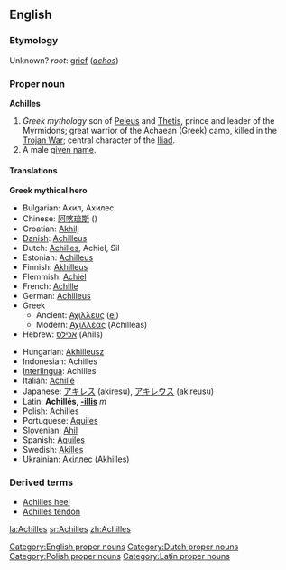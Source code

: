 {{wikipedia}}
==English==

===Etymology===
Unknown? ''root'': [[grief]] (''[[achos]]'')

===Proper noun===
'''Achilles'''

# ''Greek mythology'' son of [[Peleus]] and [[Thetis]], prince and leader of the Myrmidons; great warrior of the Achaean (Greek) camp, killed in the [[Trojan War]]; central character of the [[w:Iliad|Iliad]].
# A male [[given name]].

====Translations====
'''Greek mythical hero'''
{{top}}
*Bulgarian: Ахил, Ахилес
*Chinese: [[阿喀琉斯]] ()
*Croatian: [[Akhilj]]
*[[Danish]]: [[Achilleus]]
*Dutch: [[Achilles]], Achiel, Sil
*Estonian: [[Achilleus]]
*Finnish: [[Akhilleus]]
*Flemmish: [[Achiel]]
*French: [[Achille]] 
*German: [[Achilleus]] 
*Greek
**Ancient: [[Αχιλλευς]] ([[:el:Αχιλλέας|el]])
**Modern: [[Αχιλλεας]] (Achilleas)
*Hebrew: [[אכילס]] (Ahils)
{{mid}}
*Hungarian: [[Akhilleusz]]
*Indonesian: Achilles
*[[Interlingua]]: Achilles
*Italian: [[Achille]]  
*Japanese: [[アキレス]] (akiresu), [[アキレウス]] (akireusu)
*Latin: '''Achillēs, [[Wiktionary Appendix:Latin third declension|-illis]]''' ''m''
*Polish: Achilles
*Portuguese: [[Aquiles]] 
*Slovenian: [[Ahil]]
*Spanish: [[Aquiles]]
*Swedish: [[Akilles]]
*Ukrainian: [[Ахіллес]] (Akhilles)
{{bottom}}

===Derived terms===
*[[Achilles heel]]
*[[Achilles tendon]]

[[Category:English proper nouns]]
[[Category:Dutch proper nouns]]
[[Category:Polish proper nouns]]
[[Category:Latin proper nouns]]

[[la:Achilles]]
[[sr:Achilles]]
[[zh:Achilles]]